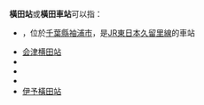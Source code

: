 '''橫田站'''或'''橫田車站'''可以指：
* {{lj|橫田站|横田駅}}，位於[[千葉縣|千葉縣]][[袖浦市|袖浦市]]，是[[JR東日本|JR東日本]][[久留里線|久留里線]]的車站
* [[会津横田站|会津横田站]]
* {{lj|播磨橫田站|播磨横田駅}}
* {{lj|石見橫田站|石見横田駅}}
* {{lj|出雲橫田站|出雲横田駅}}
* [[伊予橫田站|伊予橫田站]]

{{disambig|S|CAT=三字車站名消歧義}}